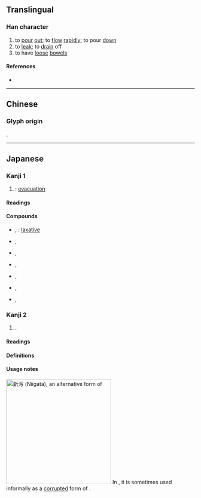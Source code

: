 {{also|瀉}}
{{character info}}
==Translingual==
<!-- Note: No simplified forms in Japanese. 泻 is not an official shinjitai character -->

===Han character===
{{Han char|rn=85|rad=水|as=05|sn=8|four=|canj=EBYM|ids=⿰氵写}}

# to [[pour]] [[out]]; to [[flow]] [[rapidly]]; to pour [[down]]
# to [[leak]]; to [[drain]] off
# to have [[loose]] [[bowel]]s

====References====
* {{Han ref|kx=0619.121|hdz=31595.020|uh=6CFB|ud=27899}}

----

==Chinese==
{{zh-see|瀉}}

===Glyph origin===
{{Han etym}}
{{Han compound|水|写|ls=psc|c1=s|c2=p}}.

----

==Japanese==

===Kanji 1===
{{ja-kanji forms|泻|瀉|ex=y}}
{{ja-kanji|rs=水05|kyu=瀉}}

# {{ja-ex shin|瀉|sort=水05}}: [[evacuation]]

====Readings====
{{ja-readings
|goon=さ
|kanon=しゃ
|kun=そそ-ぐ, は-く
|nanori=だか
}}

====Compounds====
* {{ja-r|泻%下%薬|しゃ%げ%やく|rom=-}}, {{ja-r|瀉%下%薬|しゃ%げ%やく}}: [[laxative]]
* {{ja-r|泻%出|しゃ%しゅつ|rom=-}}, {{ja-r|瀉%出|しゃ%しゅつ}}
* {{ja-r|泻%土|しゃ%ど|rom=-}}, {{ja-r|瀉%土|しゃ%ど}}
* {{ja-r|泻%痢|しゃ%り|rom=-}}, {{ja-r|瀉%痢|しゃ%り}}
* {{ja-r|泻%鹵|しゃ%ろ|rom=-}}, {{ja-r|瀉%鹵|しゃ%ろ}}
* {{ja-r|傾%泻|けい%しゃ|rom=-}}, {{ja-r|傾%瀉|けい%しゃ}}
* {{ja-r|吐%泻|と%しゃ|rom=-}}, {{ja-r|吐%瀉|と%しゃ}}

===Kanji 2===
{{ja-kanji|rs=水05}}

# {{alt form|ja|潟}}.

====Readings====
{{ja-readings
|goon=しゃく<しやく
|kanon=せき
|kun=かた-
|nanori=かた, がら
}}

====Definitions====
{{ja-kanjitab|かた|yomi=k}}
{{ja-gv|潟}}

====Usage notes====
[[File:Gokan Station 24-Aug-2019.jpg|thumb|280px|[[新泻]] ([[Niigata]]), an alternative form of {{l|ja|新潟}}]]
In {{w|Niigata Prefecture}}, it is sometimes used informally as a [[corrupted]] form of {{l|ja|潟}}.